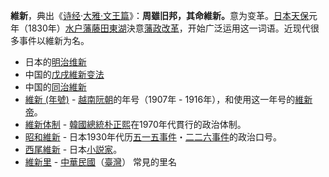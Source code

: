 '''維新'''，典出《[[诗经|诗经]]·[[s:诗经/文王|大雅·文王篇]]》：'''周雖旧邦，其命維新。'''意为变革。[[日本|日本]][[天保_(日本)|天保]]元年（1830年）[[水户藩|水户藩]][[藤田東湖|藤田東湖]]決意[[藩政改革|藩政改革]]，开始广泛运用这一词语。近现代很多事件以維新为名。
*日本的[[明治维新|明治维新]]
*中国的[[戊戌变法|戊戌維新变法]] 
*中国的[[洋务运动|同治維新]]
*[[維新_(年號)|維新 (年號)]] - [[越南|越南]][[阮朝|阮朝]]的年号（1907年 - 1916年），和使用这一年号的[[維新帝|維新帝]]。 
*[[維新体制|維新体制]] - [[韓國總統|韓國總統]][[朴正熙|朴正熙]]在1970年代貫行的政治体制。 
*[[昭和維新|昭和維新]] - 日本1930年代历[[五一五事件|五一五事件]]・[[二二六事件|二二六事件]]的政治口号。 
*[[西尾維新|西尾維新]] - 日本[[小説家|小説家]]。
*[[維新里|維新里]] - [[中華民國|中華民國]]（[[臺灣|臺灣]]） 常見的里名

{{disambig|Cat=二字亞洲相關消歧義}}
